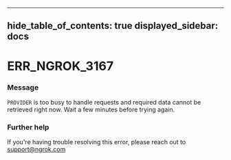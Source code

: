 

---
hide_table_of_contents: true
displayed_sidebar: docs
---


# ERR_NGROK_3167

### Message
`PROVIDER` is too busy to handle requests and required data cannot be retrieved right now. Wait a few minutes before trying again.

<ErrorDetails error="err_ngrok_3167" />



### Further help
If you're having trouble resolving this error, please reach out to [support@ngrok.com](mailto:support@ngrok.com?subject=Help%20with%20ERR_NGROK_3167)

